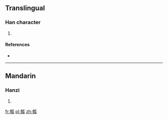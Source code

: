 ==Translingual==

===Han character===
{{Han char|rn=97|rad=瓜|as=08|sn=13|four=4243<sub>0</sub>|canj=土十竹女人 (GJHVO)}}

# {{defn|Han|sort=瓜08}}

====References====
* {{Han ref|kx=0747.080|dkj=21404|hdz=42656.070|uh=74E1|ud=29921|bh=DEBF|bd=57023}}

----

==Mandarin==

===Hanzi===
{{cmn-hanzi|pin=[[wà]] ([[wa4]]), [[zhí]] ([[zhi2]])|wg=wa<sup>4</sup>, chih<sup>2</sup>}}

# {{defn|lang=cmn|sort=瓜08}}

[[fr:瓡]]
[[pl:瓡]]
[[zh:瓡]]